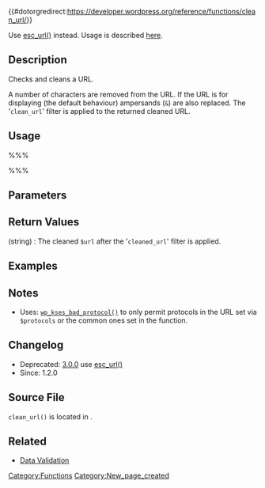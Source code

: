{{#dotorgredirect:https://developer.wordpress.org/reference/functions/clean_url/}}

{{Deprecated}}

Use [[Function_Reference/esc_url|esc_url()]] instead. Usage is described [[Data_Validation#URLs|here]].

== Description ==

Checks and cleans a URL. 

A number of characters are removed from the URL. If the URL is for displaying (the default behaviour) ampersands (<tt>&</tt>) are also replaced. The '<tt>clean_url</tt>' filter is applied to the returned cleaned URL. 

== Usage ==

%%%<?php clean_url( $url, $protocols, $context ) ?>%%%

== Parameters ==

{{Parameter|$url|string|The URL to be cleaned.}}
{{Parameter|$protocols|array|An array of acceptable protocols. Defaults to '<tt>http</tt>', '<tt>https</tt>', '<tt>ftp</tt>', '<tt>ftps</tt>', '<tt>mailto</tt>', '<tt>news</tt>', '<tt>irc</tt>', '<tt>gopher</tt>', '<tt>nntp</tt>', '<tt>feed</tt>', '<tt>telnet</tt>' if not set.|optional|null}}
{{Parameter|$context|string|How the URL will be used. Default is '<tt>display</tt>'.|optional|'display'}}

== Return Values ==

; (string) : The cleaned <tt>$url</tt> after the '<tt>cleaned_url</tt>' filter is applied.

== Examples ==
<!-- Need creative examples. Feel free to link to external examples. -->

== Notes ==

* Uses: [[Function_Reference/wp_kses_bad_protocol|<tt>wp_kses_bad_protocol()</tt>]] to only permit protocols in the URL set via <tt>$protocols</tt> or the common ones set in the function.

== Changelog ==

* Deprecated: [[Version 3.0|3.0.0]] use [[Function_Reference/esc_url|esc_url()]]
* Since: 1.2.0

== Source File ==

<tt>clean_url()</tt> is located in {{Trac|wp-includes/formatting.php}}.

== Related ==

* [[Data Validation]]

{{Tag Footer}}

[[Category:Functions]]
[[Category:New_page_created]]